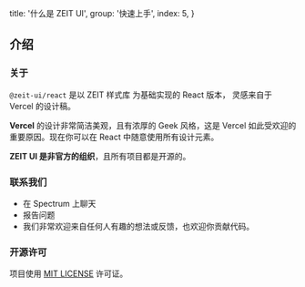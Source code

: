 
  title: '什么是 ZEIT UI',
  group: '快速上手',
  index: 5,
}

## 介绍

### 关于

`@zeit-ui/react` 是以 <Link rel="nofollow" target="_blank" href="https://github.com/zeit-ui/zeit-style">ZEIT 样式库</Link> 为基础实现的 React 版本，
灵感来自于 <Link rel="nofollow" target="_blank" href="https://vercel.co/design">Vercel 的设计稿</Link>。

<b>Vercel</b> 的设计非常简洁美观，且有浓厚的 Geek 风格，这是 Vercel 如此受欢迎的重要原因。现在你可以在
React 中随意使用所有设计元素。

**ZEIT UI 是非官方的组织**，且所有项目都是开源的。

<Spacer y={3} />

### 联系我们

- <Link color target="_blank" rel="nofollow" href="https://spectrum.chat/zeit-ui/general?tab=posts">
    在 Spectrum 上聊天
  </Link>
- <Link color target="_blank" rel="nofollow" href="https://github.com/zeit-ui/react/issues/new">
    报告问题
  </Link>
- 我们非常欢迎来自任何人有趣的想法或反馈，也欢迎你贡献代码。

<Spacer y={3} />

### 开源许可

项目使用 [MIT LICENSE](https://github.com/zeit-ui/react/blob/master/LICENSE) 许可证。

